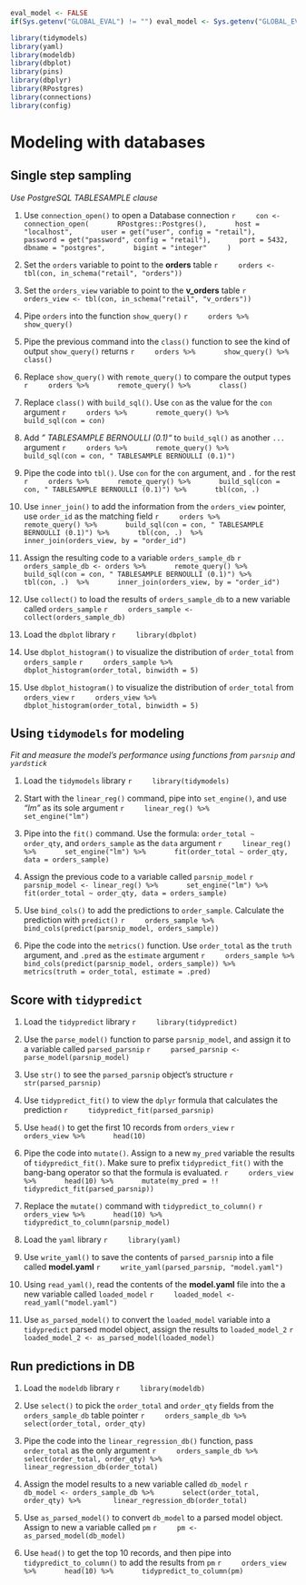 ```r
eval_model <- FALSE
if(Sys.getenv("GLOBAL_EVAL") != "") eval_model <- Sys.getenv("GLOBAL_EVAL")
```

```r
library(tidymodels)
library(yaml)
library(modeldb)
library(dbplot)
library(pins)
library(dbplyr)
library(RPostgres)
library(connections)
library(config)
```

# Modeling with databases

## Single step sampling
*Use PostgreSQL TABLESAMPLE clause*

1. Use `connection_open()` to open a Database connection
    ```r
    con <- connection_open(
      RPostgres::Postgres(),
      host =  "localhost",
      user = get("user", config = "retail"),
      password = get("password", config = "retail"),
      port = 5432,
      dbname = "postgres",
      bigint = "integer"
    )
    ```

1. Set the `orders` variable to point to the **orders** table
    ```r
    orders <- tbl(con, in_schema("retail", "orders"))
    ```

1. Set the `orders_view` variable to point to the **v_orders** table
    ```r
    orders_view <- tbl(con, in_schema("retail", "v_orders"))
    ```

1. Pipe `orders` into the function `show_query()`
    ```r
    orders %>%
      show_query()
    ```

1. Pipe the previous command into the `class()` function to see the kind of output `show_query()` returns
    ```r
    orders %>%
      show_query() %>%
      class()
    ```

1. Replace `show_query()` with `remote_query()` to compare the output types
    ```r
    orders %>%
      remote_query() %>%
      class()
    ```

1. Replace `class()` with `build_sql()`.  Use `con` as the value for the `con` argument
    ```r
    orders %>%
      remote_query() %>%
      build_sql(con = con)
    ```

1. Add *" TABLESAMPLE BERNOULLI (0.1)"* to `build_sql()` as another `...` argument
    ```r
    orders %>%
      remote_query() %>%
      build_sql(con = con, " TABLESAMPLE BERNOULLI (0.1)")
    ```

1. Pipe the code into `tbl()`.  Use `con` for the `con` argument, and `.` for the rest
    ```r
    orders %>%
      remote_query() %>%
      build_sql(con = con, " TABLESAMPLE BERNOULLI (0.1)") %>%
      tbl(con, .) 
    ```

1. Use `inner_join()` to add the information from the `orders_view` pointer, use `order_id` as the matching field
    ```r
    orders %>%
      remote_query() %>%
      build_sql(con = con, " TABLESAMPLE BERNOULLI (0.1)") %>%
      tbl(con, .)  %>%
      inner_join(orders_view, by = "order_id") 
    ```

1. Assign the resulting code to a variable `orders_sample_db`
    ```r
    orders_sample_db <- orders %>%
      remote_query() %>%
      build_sql(con = con, " TABLESAMPLE BERNOULLI (0.1)") %>%
      tbl(con, .)  %>%
      inner_join(orders_view, by = "order_id") 
    ```

1. Use `collect()` to load the results of `orders_sample_db` to a new variable called `orders_sample`
    ```r
    orders_sample <- collect(orders_sample_db)
    ```

1. Load the `dbplot` library
    ```r
    library(dbplot)
    ```


1. Use `dbplot_histogram()` to visualize the distribution of `order_total` from `orders_sample` 
    ```r
    orders_sample %>% 
      dbplot_histogram(order_total, binwidth = 5)
    ```

1. Use `dbplot_histogram()` to visualize the distribution of `order_total` from `orders_view`
    ```r
    orders_view %>% 
      dbplot_histogram(order_total, binwidth = 5)
    ```

## Using `tidymodels` for modeling
*Fit and measure the model's performance using functions from `parsnip` and `yardstick`*

1. Load the `tidymodels` library
    ```r
    library(tidymodels)
    ```

1. Start with the `linear_reg()` command, pipe into `set_engine()`, and use *"lm"* as its sole argument
    ```r
    linear_reg() %>%
      set_engine("lm") 
    ```

1. Pipe into the `fit()` command. Use the formula: `order_total ~ order_qty`, and `orders_sample` as the `data` argument
    ```r
    linear_reg() %>%
      set_engine("lm") %>%
      fit(order_total ~ order_qty, data = orders_sample)
    ```

1. Assign the previous code to a variable called `parsnip_model`
    ```r
    parsnip_model <- linear_reg() %>%
      set_engine("lm") %>%
      fit(order_total ~ order_qty, data = orders_sample)
    ```

1. Use `bind_cols()` to add the predictions to `order_sample`.  Calculate the prediction with `predict()`
    ```r
    orders_sample %>% 
      bind_cols(predict(parsnip_model, orders_sample))
    ```

1. Pipe the code into the `metrics()` function.  Use `order_total` as the `truth` argument, and `.pred` as the `estimate` argument
    ```r
    orders_sample %>% 
      bind_cols(predict(parsnip_model, orders_sample)) %>%
      metrics(truth = order_total, estimate = .pred)
    ```

## Score with `tidypredict`

1. Load the `tidypredict` library
    ```r
    library(tidypredict)
    ```


1. Use the `parse_model()` function to parse `parsnip_model`, and assign it to a variable called `parsed_parsnip`
    ```r
    parsed_parsnip <- parse_model(parsnip_model)
    ```

1. Use `str()` to see the `parsed_parsnip` object's structure
    ```r
    str(parsed_parsnip)
    ```

1. Use `tidypredict_fit()` to view the `dplyr` formula that calculates the prediction 
    ```r
    tidypredict_fit(parsed_parsnip)
    ```

1. Use `head()` to get the first 10 records from `orders_view`
    ```r
    orders_view %>%
      head(10)
    ```

1. Pipe the code into `mutate()`.  Assign to a new `my_pred` variable the results of `tidypredict_fit()`.  Make sure to prefix `tidypredict_fit()` with the bang-bang operator so that the formula is evaluated. 
    ```r
    orders_view %>%
      head(10) %>%
      mutate(my_pred = !! tidypredict_fit(parsed_parsnip))
    ```

1. Replace the `mutate()` command with `tidypredict_to_column()`
    ```r
    orders_view %>%
      head(10) %>%
      tidypredict_to_column(parsnip_model)
    ```

1. Load the `yaml` library
    ```r
    library(yaml)
    ```

1. Use `write_yaml()` to save the contents of `parsed_parsnip` into a file called **model.yaml**
    ```r
    write_yaml(parsed_parsnip, "model.yaml")
    ```
    
1. Using `read_yaml()`, read the contents of the **model.yaml** file into the a new variable called `loaded_model`
    ```r
    loaded_model <- read_yaml("model.yaml")
    ```

1. Use `as_parsed_model()` to convert the `loaded_model` variable into a `tidypredict` parsed model object, assign the results to `loaded_model_2`
    ```r
    loaded_model_2 <- as_parsed_model(loaded_model)
    ```

## Run predictions in DB

1. Load the `modeldb` library
    ```r
    library(modeldb)
    ```

1. Use `select()` to pick the `order_total` and `order_qty` fields from the `orders_sample_db` table pointer
    ```r
    orders_sample_db %>%
      select(order_total, order_qty) 
    ```

1. Pipe the code into the `linear_regression_db()` function, pass `order_total` as the only argument
    ```r
    orders_sample_db %>%
      select(order_total, order_qty) %>% 
      linear_regression_db(order_total)
    ```

1. Assign the model results to a new variable called `db_model`
    ```r
    db_model <- orders_sample_db %>%
      select(order_total, order_qty) %>% 
      linear_regression_db(order_total)
    ```

1. Use `as_parsed_model()` to convert `db_model` to a parsed model object. Assign to new a variable called `pm`
    ```r
    pm <- as_parsed_model(db_model)
    ```

1. Use `head()` to get the top 10 records, and then pipe into `tidypredict_to_column()` to add the results from `pm`
    ```r
    orders_view %>%
      head(10) %>%
      tidypredict_to_column(pm)
    ```
